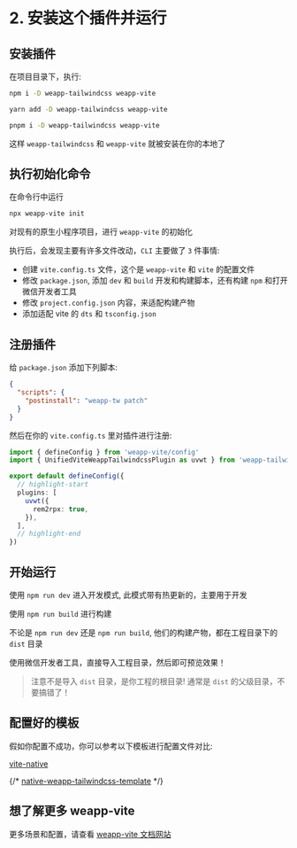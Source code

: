 
# 2. 安装这个插件并运行

## 安装插件

在项目目录下，执行:


<Tabs>
  <TabItem label="npm" value="npm">
  

```bash
npm i -D weapp-tailwindcss weapp-vite
```


  </TabItem>
  <TabItem label="yarn" value="yarn">
  

```bash
yarn add -D weapp-tailwindcss weapp-vite
```


  </TabItem>
  <TabItem label="pnpm" value="pnpm">
  

```bash
pnpm i -D weapp-tailwindcss weapp-vite
```


  </TabItem>
</Tabs>

这样 `weapp-tailwindcss` 和 `weapp-vite` 就被安装在你的本地了

## 执行初始化命令

在命令行中运行

```sh
npx weapp-vite init
```

对现有的原生小程序项目，进行 `weapp-vite` 的初始化

执行后，会发现主要有许多文件改动，`CLI` 主要做了 `3` 件事情:

- 创建 `vite.config.ts` 文件，这个是 `weapp-vite` 和 `vite` 的配置文件
- 修改 `package.json`, 添加 `dev` 和 `build` 开发和构建脚本，还有构建 `npm` 和打开微信开发者工具
- 修改 `project.config.json` 内容，来适配构建产物
- 添加适配 vite 的 `dts` 和 `tsconfig.json`

## 注册插件

给 `package.json` 添加下列脚本:
```json title="package.json"
{
  "scripts": {
    "postinstall": "weapp-tw patch"
  }
}

```

然后在你的 `vite.config.ts` 里对插件进行注册:

```ts title="vite.config.ts"
import { defineConfig } from 'weapp-vite/config'
import { UnifiedViteWeappTailwindcssPlugin as uvwt } from 'weapp-tailwindcss/vite'

export default defineConfig({
  // highlight-start
  plugins: [
    uvwt({
      rem2rpx: true,
    }),
  ],
  // highlight-end
})

```


## 开始运行

使用 `npm run dev` 进入开发模式, 此模式带有热更新的，主要用于开发

使用 `npm run build` 进行构建

不论是 `npm run dev` 还是 `npm run build`, 他们的构建产物，都在工程目录下的 `dist` 目录

使用微信开发者工具，直接导入工程目录，然后即可预览效果！

>注意不是导入 `dist` 目录，是你工程的根目录! 通常是 `dist` 的父级目录，不要搞错了！

## 配置好的模板

假如你配置不成功，你可以参考以下模板进行配置文件对比:

[vite-native](https://github.com/sonofmagic/weapp-tailwindcss/tree/main/apps/vite-native)

{/* [native-weapp-tailwindcss-template](https://github.com/sonofmagic/native-weapp-tailwindcss-template) */}

## 想了解更多 weapp-vite

更多场景和配置，请查看 [weapp-vite 文档网站](https://vite.icebreaker.top/)



